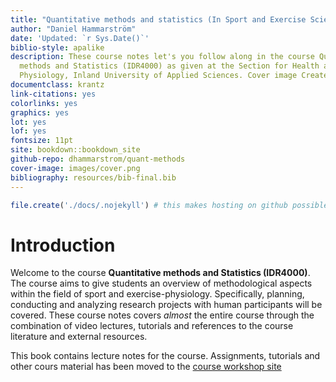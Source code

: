 ```yaml
---
title: "Quantitative methods and statistics (In Sport and Exercise Science)"
author: "Daniel Hammarström"
date: 'Updated: `r Sys.Date()`'
biblio-style: apalike
description: These course notes let's you follow along in the course Quantitative
  methods and Statistics (IDR4000) as given at the Section for Health and Exercise
  Physiology, Inland University of Applied Sciences. Cover image Created with BioRender.com.
documentclass: krantz
link-citations: yes
colorlinks: yes
graphics: yes
lot: yes
lof: yes
fontsize: 11pt
site: bookdown::bookdown_site
github-repo: dhammarstrom/quant-methods
cover-image: images/cover.png
bibliography: resources/bib-final.bib
---
```


```r
file.create('./docs/.nojekyll') # this makes hosting on github possible
```



# Introduction

Welcome to the course **Quantitative methods and Statistics (IDR4000)**. The course aims to give students an overview of methodological aspects within the field of sport and exercise-physiology. Specifically, planning, conducting and analyzing research projects with human participants will be covered. These course notes covers *almost* the entire course through the combination of video lectures, tutorials and references to the course literature and external resources.

This book contains lecture notes for the course. Assignments, tutorials and other cours material has been moved to the [course workshop site](https://dhammarstrom.github.io/quant-methods-workshops/)

